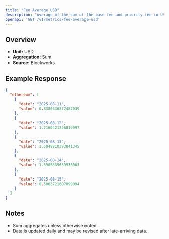 ```yaml
---
title: "Fee Average USD"
description: "Average of the sum of the base fee and priority fee in USD that day"
openapi: 'GET /v1/metrics/fee-average-usd'
---
```


## Overview

- **Unit:** USD
- **Aggregation:** Sum
- **Source:** Blockworks

## Example Response

```json
{
  "ethereum": [
    {
      "date": "2025-08-11",
      "value": 0.8380336872482039
    },
    {
      "date": "2025-08-12",
      "value": 1.2160421246019997
    },
    {
      "date": "2025-08-13",
      "value": 1.5048810393841345
    },
    {
      "date": "2025-08-14",
      "value": 1.5905839659936003
    },
    {
      "date": "2025-08-15",
      "value": 0.5803721607099094
    }
  ]
}
```

## Notes
- Sum aggregates unless otherwise noted.
- Data is updated daily and may be revised after late-arriving data.
